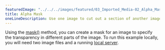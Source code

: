 ---
featuredImage: "../../../images/featured/03_Imported_Media-02_Alpha_Mask-thumbnail.png"
title: Alpha Mask
oneLineDescription: Use one image to cut out a section of another image.
---

Using the 
<a href="https://p5js.org/reference/#/p5/mask" target="_blank">mask()</a> 
method, you can create a mask for an image to specify the transparency in
different parts of the image. To run this example locally, you will need two
image files and a running 
<a href="https://github.com/processing/p5.js/wiki/Local-server">local server</a>.
